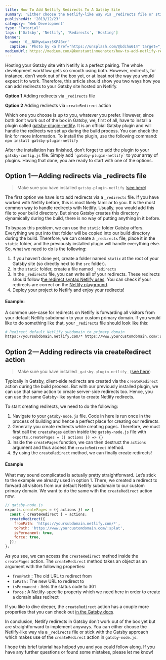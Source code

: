 ```yaml
---
title: How To Add Netlify Redirects To A Gatsby Site
summary: 'Either choose the Netlify-like way via _redirects file or stick with the Gatsby approach which uses the createRedirect action.'
publishedAt: '2019/12/23'
category: 'Web Development'
type: 'Tutorial'
tags: ['Gatsby', 'Netlify', 'Redirects', 'Hosting']
banner:
  name: '0__NUMywiwxz5KPJBcr'
  caption: 'Photo by <a href="https://unsplash.com/@bdchu614" target="_blank" rel="noopener noreferrer">Brendan Church</a> on Unsplash'
mediumUrl: https://medium.com/@konstantinmuenster/how-to-add-netlify-redirects-to-a-gatsby-site-ae678518cc91
---
```


Hosting your Gatsby site with Netlify is a perfect pairing. The whole development workflow gets so smooth using both. However, redirects, for instance, don’t work out of the box yet, or at least not the way you would expect it to work. Therefore, this article should show you two ways how you can add redirects to your Gatsby site hosted on Netlify.

**Option 1**
Adding redirects via `_redirects` file

**Option 2**
Adding redirects via `createRedirect` action

Which one you choose is up to you, whatever you prefer. However, since both don’t work out of the box in Gatsby, we, first of all, have to install a plugin called [gatsby-plugin-netlify](https://www.gatsbyjs.org/packages/gatsby-plugin-netlify/). It is an official Gatsby plugin and will handle the redirects we set up during the build process. You can check the link for more information. To install the plugin, use the following command: `npm install gatsby-plugin-netlify`

After the installation has finished, don’t forget to add the plugin to your `gatsby-config.js` file. Simply add `` `gatsby-plugin-netlify` `` to your array of plugins. Having that done, you are ready to start with one of the options.

## Option 1 — Adding redirects via \_redirects file

> Make sure you have installed `gatsby-plugin-netlify` ([see here](#de8f))

The first option we have is to add redirects via a `_redirects` file. If you have worked with Netlify before, this is most likely familiar to you. It is the most common way to handle redirects with Netlify. Usually, you would add this file to your build directory. But since Gatsby creates this directory dynamically during the build, there is no way of putting anything in it before.

To bypass this problem, we can use the `static` folder Gatsby offers. Everything we put into that folder will be copied into our build directory during the build. Therefore, we can create a `_redirects` file, place it in the `static` folder, and the previously installed plugin will handle everything else. So, what we need to do is the following:

1.  If you haven’t done yet, create a folder named `static` at the root of your Gatsby site (so directly next to the `src` folder).
2.  In the `static` folder, create a file named `_redirects`
3.  In the `_redirects` file, you can write all of your redirects. These redirects should follow t[he redirect syntax Netlify uses](https://docs.netlify.com/routing/redirects/). You can check if your redirects are correct on the [Netlify playground](https://play.netlify.com/redirects).
4.  Deploy your project to Netlify and enjoy your redirects!

#### Example:

A common use-case for redirects on Netlify is forwarding all visitors from your default Netlify subdomain to your custom primary domain. If you would like to do something like that, your `_redirects` file should look like this:

```bash
# Redirect default Netlify subdomain to primary domain
https://yoursubdomain.netlify.com/* https://www.yourcustomdomain.com/:splat 301!
```

## Option 2 — Adding redirects via createRedirect action

> Make sure you have installed `_gatsby-plugin-netlify_` ([see here](#de8f))

Typically in Gatsby, client-side redirects are created via the `createRedirect` action during the build process. But with our previously installed plugin, we can use that same action to create server-side redirects too. Hence, you can use the same Gatsby-like syntax to create Netlify redirects.

To start creating redirects, we need to do the following:

1.  Navigate to your `gatsby-node.js` file. Code in here is run once in the process of building and hence a perfect place for creating our redirects.
2.  Generally you create redirects while creating pages. Therefore, we must first call the `createPages` action inside the `gatsby-node.js` file with `exports.createPages = ({ actions }) => {}`
3.  Inside the `createPages` function, we can then destruct the `actions` argument and thus access the `createRedirect` method.
4.  By using the `createRedirect` method, we can finally create redirects!

#### Example

What may sound complicated is actually pretty straightforward. Let’s stick to the example we already used in option 1. There, we created a redirect to forward all visitors from our default Netlify subdomain to our custom primary domain. We want to do the same with the `createRedirect` action now.

```js
// gatsby-node.js
exports.createPages = ({ actions }) => {
  const { createRedirect } = actions;
  createRedirect({
    fromPath: 'https://yoursubdomain.netlify.com/*',
    toPath: 'https://www.yourcustomdomain.com/:splat',
    isPermanent: true,
    force: true,
  });
};
```

As you see, we can access the `createRedirect` method inside the `createPages` action. The `createRedirect` method takes an object as an argument with the following properties:

- `fromPath` : The old URL to redirect from
- `toPath` : The new URL to redirect to
- `isPermanent` : Sets the status code to 301
- `force` : A Netlify-specific property which we need here in order to create a domain alias redirect

If you like to dive deeper, the `createRedirect` action has a couple more properties that you can check out [in the Gatsby docs](https://www.gatsbyjs.org/docs/actions/#createRedirect).

In conclusion, Netlify redirects in Gatsby don’t work out of the box yet but are straightforward to implement anyways. You can either choose the Netlify-like way via a `_redirects` file or stick with the Gatsby approach which makes use of the `createRedirect` action in `gatsby-node.js`.

I hope this brief tutorial has helped you and you could follow along. If you have any further questions or found some mistakes, please let me know!

